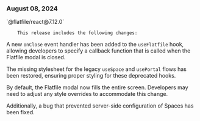 ### August 08, 2024

<div style={{ display: "table", width: "auto" }}>

  <div style={{ display: "table-row", width: "auto" }}>
      <Snippet file="chips/wrappers.mdx" />
        <div style={{ float: "left", display: "table-column", paddingLeft: "30px", width: "calc(80% - 30px)" }}>
        `@flatfile/react@7.12.0`

        This release includes the following changes:

A new `onClose` event handler has been added to the `useFlatfile` hook, allowing developers to specify a callback function that is called when the Flatfile modal is closed.

The missing stylesheet for the legacy `useSpace` and `usePortal` flows has been restored, ensuring proper styling for these deprecated hooks.

By default, the Flatfile modal now fills the entire screen. Developers may need to adjust any style overrides to accommodate this change.

Additionally, a bug that prevented server-side configuration of Spaces has been fixed.

</div>

  </div>

</div>
